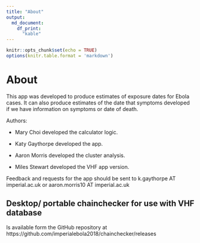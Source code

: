 ```yaml
---
title: "About"
output: 
  md_document:
    df_print:
      "kable"
---
```


```r
knitr::opts_chunk$set(echo = TRUE)
options(knitr.table.format = 'markdown')
```

# About

This app was developed to produce estimates of exposure dates for Ebola cases. It can also produce estimates of the date that symptoms developed if we have information on symptoms or date of death.

Authors: 

* Mary Choi developed the calculator logic.

* Katy Gaythorpe developed the app. 

* Aaron Morris developed the cluster analysis.

* Miles Stewart developed the VHF app version. 

Feedback and requests for the app should be sent to k.gaythorpe AT imperial.ac.uk or aaron.morris10 AT imperial.ac.uk

## Desktop/ portable chainchecker for use with VHF database

Is available form the GitHub repository at https://github.com/imperialebola2018/chainchecker/releases 